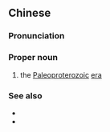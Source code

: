 ==Chinese==
{{zh-forms|type=13}}
{{wikipedia|lang=zh}}

===Pronunciation===
{{zh-pron
|m=Gǔyuángǔdài
|cat=propn
}}

===Proper noun===
{{zh-proper noun}}

# the [[Paleoproterozoic]] [[era]]

===See also===
* {{zh-l|中元古代}}
* {{zh-l|元古宙}}

{{zh-cat|Geology|Time}}